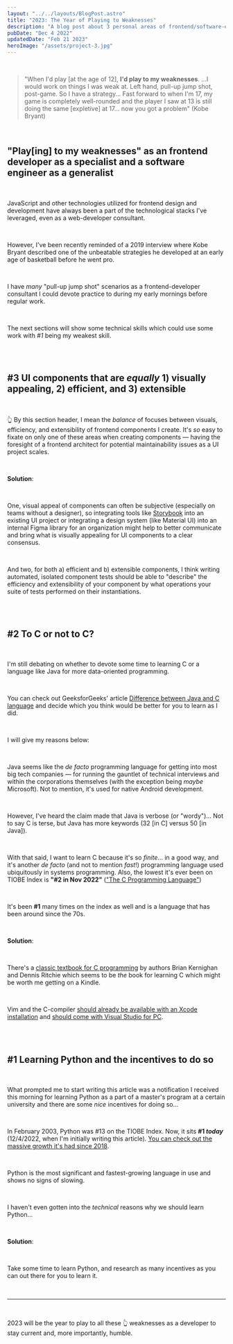```yaml
---
layout: "../../layouts/BlogPost.astro"
title: "2023: The Year of Playing to Weaknesses"
description: "A blog post about 3 personal areas of frontend/software-engineering weaknesses to play to in 2023 by pjnalls"
pubDate: "Dec 4 2022"
updatedDate: "Feb 21 2023"
heroImage: "/assets/project-3.jpg"
---
```


<br />

> "When I'd play [at the age of 12], **I'd play to my weaknesses**. ...I would work on things I was weak at. Left hand, pull-up jump shot, post-game. So I have a strategy... Fast forward to when I'm 17, my game is completely well-rounded and the player I saw at 13 is still doing the same [expletive] at 17... now you got a problem" (Kobe Bryant)

<br />

## "Play[ing] to my weaknesses" as an frontend developer as a specialist and a software engineer as a generalist

<br />

JavaScript and other technologies utilized for frontend design and development have always been a part of the technological stacks I've leveraged, even as a web-developer consultant.

<br />

However, I've been recently reminded of a 2019 interview where Kobe Bryant described one of the unbeatable strategies he developed at an early age of basketball before he went pro.

<br />

I have _many_ "pull-up jump shot" scenarios as a frontend-developer consultant I could devote practice to during my early mornings before regular work.

<br />

The next sections will show some technical skills which could use some work with _#1_ being my weakest skill.

<br />
<br />

## #3 UI components that are _equally_ 1) visually appealing, 2) efficient, and 3) extensible

<br />

👆 By this section header, I mean the _balance_ of focuses between visuals, efficiency, and extensibility of frontend components I create. It's _so_ easy to fixate on only one of these areas when creating components — having the foresight of a frontend architect for potential maintainability issues as a UI project scales.

<br />

**Solution**:

<br />

One, visual appeal of components can often be subjective (especially on teams without a designer), so integrating tools like [Storybook](https://storybook.js.org/) into an existing UI project or integrating a design system (like Material UI) into an internal Figma library for an organization might help to better communicate and bring what is visually appealing for UI components to a clear consensus.

<br />

And two, for both a) efficient and b) extensible components, I think writing automated, isolated component tests should be able to "describe" the efficiency and extensibility of your component by what operations your suite of tests performed on their instantiations.

<br />
<br />

## #2 To C or not to C?

<br />

I'm still debating on whether to devote some time to learning C or a language like Java for more data-oriented programming.

<br />

You can check out GeeksforGeeks' article [Difference between Java and C language](https://www.geeksforgeeks.org/difference-between-java-and-c-language/) and decide which you think would be better for you to learn as I did.

<br />

I will give my reasons below:

<br />

Java seems like the _de facto_ programming language for getting into most big tech companies — for running the gauntlet of technical interviews and within the corporations themselves (with the exception being _maybe_ Microsoft). Not to mention, it's used for native Android development.

<br />

However, I've heard the claim made that Java is verbose (or "wordy")... Not to say C is terse, but Java has more keywords (32 [in C] versus 50 [in Java]).

<br />

With that said, I want to learn C because it's so _finite_... in a good way, and it's another _de facto_ (and not to mention _fast_!) programming language used ubiquitously in systems programming. Also, the lowest it's ever been on TIOBE Index is **"#2 in Nov 2022"** (["The C Programming Language"](https://www.tiobe.com/tiobe-index/c/))

<br />

It's been **#1** many times on the index as well and is a language that has been around since the 70s.

<br />

**Solution**:

<br />

There's a [classic textbook for C programming](https://en.wikipedia.org/wiki/The_C_Programming_Language) by authors Brian Kernighan and Dennis Ritchie which seems to be _the_ book for learning C which might be worth me getting on a Kindle.

<br />

Vim and the C-compiler [should already be available with an Xcode installation](https://apps.apple.com/us/app/xcode/id497799835) and [should come with Visual Studio for PC](https://learn.microsoft.com/en-us/cpp/build/walkthrough-compile-a-c-program-on-the-command-line?view=msvc-170).

<br />
<br />

## #1 Learning Python and the incentives to do so

<br />

What prompted me to start writing this article was a notification I received this morning for learning Python as a part of a master's program at a certain university and there are some _nice_ incentives for doing so...

<br />

In February 2003, Python was #13 on the TIOBE Index. Now, it sits **#1 _today_** (12/4/2022, when I'm initially writing this article). [You can check out the massive growth it's had since 2018](https://www.tiobe.com/tiobe-index/python/).

<br />

Python is the most significant and fastest-growing language in use and shows no signs of slowing.

<br />

I haven't even gotten into the _technical_ reasons why we should learn Python...

<br />

**Solution**:

<br />

Take some time to learn Python, and research as many incentives as you can out there for you to learn it.

<br />

---

<br />

2023 will be the year to play to all these 👆 weaknesses as a developer to stay current and, more importantly, humble.

<br />
